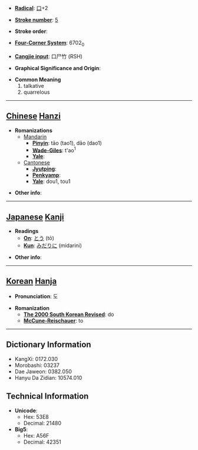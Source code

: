 * '''[[Wiktionary:Chinese radical index| Radical]]''': [[Wiktionary:Chinese radical index 口|口]]+2

* '''[[Wiktionary:Chinese total strokes index|Stroke number]]''': [[Wiktionary:Chinese total strokes index 5|5]]

* '''Stroke order''': 

* '''[[Wiktionary:Chinese four corner index|Four-Corner System]]''': 6702<sub>0</sub>

* '''[[Wiktionary:Chinese Cangjie index|Cangjie input]]''': 口尸竹 (RSH)

* '''Graphical Significance and Origin''': 

* '''Common Meaning'''
*#talkative
*# quarrelous


----

== [[Chinese]] [[Hanzi]] ==

* '''Romanizations'''
** [[Mandarin]]
*** '''[[Pinyin]]''': tāo (tao1), dāo (dao1)
*** '''[[Wade-Giles]]''': t'ao<sup>1</sup>
*** '''[[Yale]]''': 
**[[Cantonese]]
***'''[[Jyutping]]''':
***'''[[Penkyamp]]''': 
***'''[[Yale]]''': dou1, tou1

* '''Other info''': 

----

== [[Japanese]] [[Kanji]] ==

* '''Readings'''
** '''[[On]]''': [[とう]] (tō)
** '''[[Kun]]''': [[みだりに]] (midarini)

* '''Other info''':  

----

== [[Korean]] [[Hanja]] ==

* '''Pronunciation''': 도

* '''Romanization'''
** '''[[The 2000 South Korean Revised Romanization|The 2000 South Korean Revised]]''': do
** '''[[McCune-Reischauer]]''': to

----

== Dictionary Information ==

* KangXi: 0172.030
* Morobashi: 03237
* Dae Jaweon: 0382.050
* Hanyu Da Zidian: 10574.010

== Technical Information ==

* '''Unicode''':
** Hex: 53E8
** Decimal: 21480
* '''Big5''':
** Hex: A56F
** Decimal: 42351